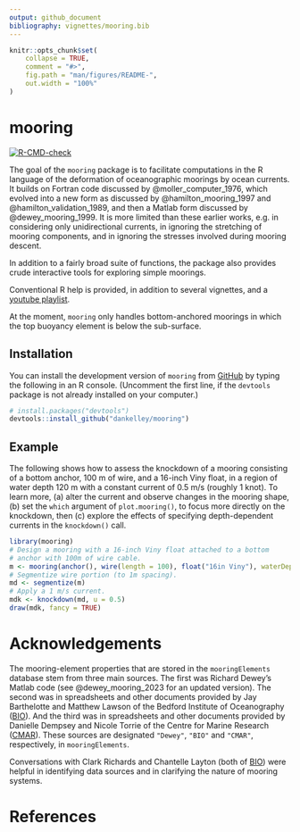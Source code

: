 ```yaml
---
output: github_document
bibliography: vignettes/mooring.bib
---
```


<!-- README.md is generated from README.Rmd, so please edit the latter. -->

```r
knitr::opts_chunk$set(
    collapse = TRUE,
    comment = "#>",
    fig.path = "man/figures/README-",
    out.width = "100%"
)
```

# mooring

<!-- badges: start -->
[![R-CMD-check](https://github.com/dankelley/mooring/actions/workflows/R-CMD-check.yaml/badge.svg)](https://github.com/dankelley/mooring/actions/workflows/R-CMD-check.yaml)

<!-- badges: end -->



The goal of the `mooring` package is to facilitate computations in the
R language of the deformation of oceanographic moorings by ocean
currents. It builds on Fortran code discussed by
@moller_computer_1976, which evolved into a new form as discussed by
@hamilton_mooring_1997 and @hamilton_validation_1989, and then a
Matlab form discussed by @dewey_mooring_1999. It is more limited than
these earlier works, e.g. in considering only unidirectional currents,
in ignoring the stretching of mooring components, and in ignoring the
stresses involved during mooring descent.

In addition to a fairly broad suite of functions, the package also provides
crude interactive tools for exploring simple moorings.

Conventional R help is provided, in addition to several vignettes, and a
[youtube
playlist](https://youtube.com/playlist?list=PLgOXS4jiqJftEEw-jS_V4edXWpaojcw-J&si=xkM2cH3u_e1gdsWU).

At the moment, `mooring` only handles bottom-anchored moorings in which the top
buoyancy element is below the sub-surface.

## Installation

You can install the development version of `mooring` from
[GitHub](https://github.com/) by typing the following in an R console.
(Uncomment the first line, if the `devtools` package is not already installed
on your computer.)

``` r
# install.packages("devtools")
devtools::install_github("dankelley/mooring")
```
## Example

The following shows how to assess the knockdown of a mooring consisting of a
bottom anchor, 100 m of wire, and a 16-inch Viny float, in a region of
water depth 120 m with a constant current of 0.5 m/s (roughly 1 knot).  To
learn more, (a) alter the current and observe changes in the
mooring shape, (b) set the `which` argument of `plot.mooring()`, to focus more
directly on the knockdown, then (c) explore the effects of specifying
depth-dependent currents in the `knockdown()` call.

```r
library(mooring)
# Design a mooring with a 16-inch Viny float attached to a bottom
# anchor with 100m of wire cable.
m <- mooring(anchor(), wire(length = 100), float("16in Viny"), waterDepth = 120)
# Segmentize wire portion (to 1m spacing).
md <- segmentize(m)
# Apply a 1 m/s current.
mdk <- knockdown(md, u = 0.5)
draw(mdk, fancy = TRUE)
```

# Acknowledgements 

The mooring-element properties that are stored in the
`mooringElements` database stem from three main sources. The first was
Richard Dewey's Matlab code (see @dewey_mooring_2023 for an updated
version). The second was in spreadsheets and other documents provided
by Jay Barthelotte and Matthew Lawson of the Bedford Institute of
Oceanography ([BIO](https://www.bio.gc.ca/index-en.php)). And the
third was in spreadsheets and other documents provided by Danielle
Dempsey and Nicole Torrie of the Centre for Marine Research
([CMAR](https://cmar.ca)). These sources are designated `"Dewey"`,
`"BIO"` and `"CMAR"`, respectively, in `mooringElements`.

Conversations with Clark Richards and Chantelle Layton (both of
[BIO](https://www.bio.gc.ca/index-en.php)) were helpful in identifying data
sources and in clarifying the nature of mooring systems.


# References
